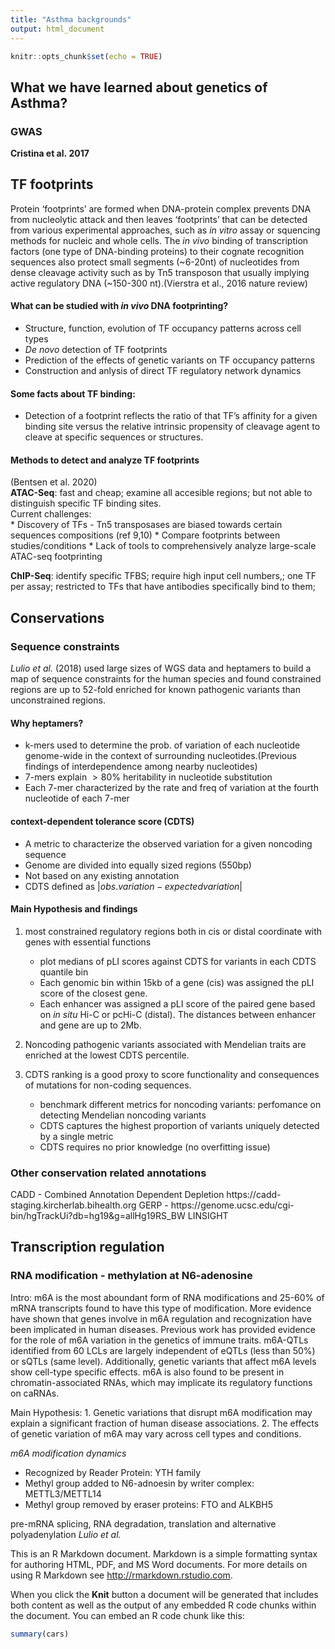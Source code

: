 ```yaml
---
title: "Asthma backgrounds"
output: html_document
---
```


```r
knitr::opts_chunk$set(echo = TRUE)
```
## What we have learned about genetics of Asthma?

### GWAS 
**Cristina et al. 2017**






## TF footprints

Protein 'footprints' are formed when DNA-protein complex prevents DNA from nucleolytic attack and then leaves 'footprints' that can be detected from various experimental approaches, such as *in vitro* assay or squencing methods for nucleic and whole cells. The *in vivo* binding of transcription factors (one type of DNA-binding proteins) to their cognate recognition sequences also protect small segments (~6-20nt) of nucleotides from dense cleavage activity such as by Tn5 transposon that usually implying active regulatory DNA (~150-300 nt).(Vierstra et al., 2016 nature review)

#### **What can be studied with *in vivo* DNA footprinting?**

* Structure, function, evolution of TF occupancy patterns across cell types
* *De novo* detection of TF footprints
* Prediction of the effects of genetic variants on TF occupancy patterns 
* Construction and anlysis of direct TF regulatory network dynamics 

#### **Some facts about TF binding**:  

* Detection of a footprint reflects the ratio of that TF's affinity for a given binding site versus the relative intrinsic propensity of cleavage agent to cleave at specific sequences or structures. 

#### **Methods to detect and analyze TF footprints**  
(Bentsen et al. 2020)  
**ATAC-Seq**: fast and cheap; examine all accesible regions; but not able to distinguish specific TF binding sites.    
Current challenges:  
    * Discovery of TFs 
        - Tn5 transposases are biased towards certain sequences compositions (ref 9,10)
    * Compare footprints between studies/conditions
    * Lack of tools to comprehensively analyze large-scale ATAC-seq footprinting   

**ChIP-Seq**: identify specific TFBS; require high input cell numbers,; one TF per assay; restricted to TFs that have antibodies specifically bind to them;

## Conservations

### Sequence constraints
*Lulio et al.* (2018) used  large  sizes  of  WGS  data  and  heptamers  to  build  a  map  of sequence constraints for the human species and found constrained regions are up to 52-fold enriched for known pathogenic variants than unconstrained regions.

#### **Why heptamers?** 

* k-mers used to determine the prob. of variation of each nucleotide genome-wide in the context of surrounding nucleotides.(Previous findings of interdependence among nearby nucleotides)
* 7-mers explain $>80\%$ heritability in nucleotide substitution
* Each 7-mer characterized by the rate and freq of variation at the fourth nucleotide of each 7-mer 

#### **context-dependent tolerance score (CDTS)**  
* A metric to characterize the observed variation for a given noncoding sequence
* Genome are divided into equally sized regions (550bp)
* Not based on any existing annotation 
* CDTS defined as $|obs. variation - expected variation|$

#### **Main Hypothesis and findings**
1. most constrained regulatory regions both in cis or distal coordinate with genes with essential functions   
    - plot medians of pLI scores against CDTS for variants in each CDTS quantile bin
    - Each genomic bin within 15kb of a gene (cis) was assigned the pLI score of the closest gene. 
    - Each enhancer was assigned a pLI score of the paired gene based on *in situ* Hi-C or pcHi-C (distal). The distances between enhancer and gene are up to 2Mb.    
    
2. Noncoding pathogenic variants associated with Mendelian traits are enriched at the lowest CDTS percentile.

3. CDTS ranking is a good proxy to score functionality and consequences of mutations for non-coding sequences.  
    - benchmark different metrics for noncoding variants: perfomance on detecting Mendelian noncoding variants
    - CDTS captures the highest proportion of variants uniquely detected by a single metric
    - CDTS requires no prior knowledge (no overfitting issue)
    
### Other conservation related annotations
CADD - Combined Annotation Dependent Depletion https://cadd-staging.kircherlab.bihealth.org
GERP - https://genome.ucsc.edu/cgi-bin/hgTrackUi?db=hg19&g=allHg19RS_BW
LINSIGHT
    
    

## Transcription regulation
### **RNA modification - methylation at N6-adenosine**
Intro:
m6A is the most aboundant form of RNA modifications and 25-60% of mRNA transcripts found to have this type of modification. More evidence have shown that genes involve in m6A regulation and recognization have been implicated in human diseases. Previous work has provided evidence for the role of m6A variation in the genetics of immune traits. m6A-QTLs identified from 60 LCLs are largely independent of eQTLs (less than 50%) or sQTLs (same level). Additionally, genetic variants that affect m6A levels show cell-type specific effects. m6A is also found to be present in chromatin-associated RNAs, which may implicate its regulatory functions on caRNAs.  

Main Hypothesis:
1. Genetic variations that disrupt m6A modification may explain a significant fraction of human disease associations. 
2. The effects of genetic variation of m6A may vary across cell types and conditions.

*m6A modification dynamics*

* Recognized by Reader Protein: YTH family
* Methyl group added to N6-adnoesin by writer complex: METTL3/METTL14
* Methyl group removed by eraser proteins: FTO and ALKBH5



pre-mRNA splicing, RNA degradation, translation and alternative polyadenylation
*Lulio et al.*


This is an R Markdown document. Markdown is a simple formatting syntax for authoring HTML, PDF, and MS Word documents. For more details on using R Markdown see <http://rmarkdown.rstudio.com>.

When you click the **Knit** button a document will be generated that includes both content as well as the output of any embedded R code chunks within the document. You can embed an R code chunk like this:

```r
summary(cars)
```